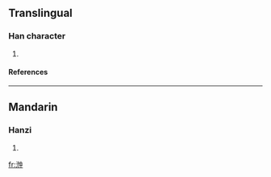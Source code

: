 ==Translingual==
===Han character===
{{Han char|rn=85|rad=水|as=07|sn=10|four=3510<sub>6</sub>|canj=水心中 (EPL)}}
# {{defn|Han|sort=水07}}
====References====
{{Han ref|kx=0625.180|dkj=17507|dj=1027.040|hdz=31633.060|uh=6D7A|ud=28026|bh=D245|bd=53829}}

----
==Mandarin==
===Hanzi===
{{cmn-hanzi|pin=[[chōng]] (chong1), [[qǐng]] (qing3)|wg=ch'ung<sup>1</sup>, ch'ing<sup>3</sup>}}
# {{defn|Mandarin}}

[[fr:浺]]